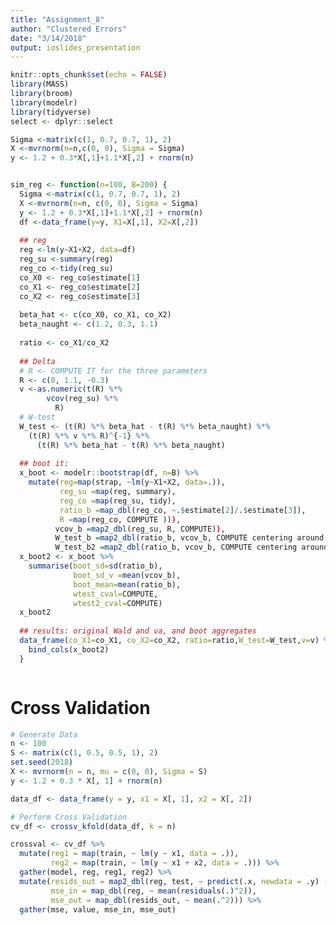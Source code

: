 ```yaml
---
title: "Assignment_8"
author: "Clustered Errors"
date: "3/14/2018"
output: ioslides_presentation
---
```


```r
knitr::opts_chunk$set(echo = FALSE)
library(MASS)
library(broom)
library(modelr)
library(tidyverse)
select <- dplyr::select
```

```r
Sigma <-matrix(c(1, 0.7, 0.7, 1), 2)
X <-mvrnorm(n=n,c(0, 0), Sigma = Sigma)
y <- 1.2 + 0.3*X[,1]+1.1*X[,2] + rnorm(n)


sim_reg <- function(n=100, B=200) {
  Sigma <-matrix(c(1, 0.7, 0.7, 1), 2)
  X <-mvrnorm(n=n, c(0, 0), Sigma = Sigma)
  y <- 1.2 + 0.3*X[,1]+1.1*X[,2] + rnorm(n)
  df <-data_frame(y=y, X1=X[,1], X2=X[,2])
  
  ## reg
  reg <-lm(y~X1+X2, data=df)
  reg_su <-summary(reg)
  reg_co <-tidy(reg_su)
  co_X0 <- reg_co$estimate[1]
  co_X1 <- reg_co$estimate[2]
  co_X2 <- reg_co$estimate[3]
  
  beta_hat <- c(co_X0, co_X1, co_X2)
  beta_naught <- c(1.2, 0.3, 1.1) 
  
  ratio <- co_X1/co_X2
  
  ## Delta
  # R <- COMPUTE IT for the three parameters
  R <- c(0, 1.1, -0.3)
  v <-as.numeric(t(R) %*% 
        vcov(reg_su) %*%
          R)
  # W-test
  W_test <- (t(R) %*% beta_hat - t(R) %*% beta_naught) %*% 
    (t(R) %*% v %*% R)^{-1} %*% 
      (t(R) %*% beta_hat - t(R) %*% beta_naught)
  
  ## boot it:
  x_boot <- modelr::bootstrap(df, n=B) %>% 
    mutate(reg=map(strap, ~lm(y~X1+X2, data=.)),
           reg_su =map(reg, summary),
           reg_co =map(reg_su, tidy),
           ratio_b =map_dbl(reg_co, ~.$estimate[2]/.$estimate[3]),
           R =map(reg_co, COMPUTE ))),
          vcov_b =map2_dbl(reg_su, R, COMPUTE)),
          W_test_b =map2_dbl(ratio_b, vcov_b, COMPUTE centering around H0 ratio),
          W_test_b2 =map2_dbl(ratio_b, vcov_b, COMPUTE centering around estimated ratio ))
  x_boot2 <- x_boot %>% 
    summarise(boot_sd=sd(ratio_b),
              boot_sd_v =mean(vcov_b),
              boot_mean=mean(ratio_b),
              wtest_cval=COMPUTE,
              wtest2_cval=COMPUTE)
  x_boot2
  
  ## results: original Wald and va, and boot aggregates
  data_frame(co_X1=co_X1, co_X2=co_X2, ratio=ratio,W_test=W_test,v=v) %>% 
    bind_cols(x_boot2)
  }



```

# Cross Validation

```r
# Generate Data
n <- 100
S <- matrix(c(1, 0.5, 0.5, 1), 2)
set.seed(2018)
X <- mvrnorm(n = n, mu = c(0, 0), Sigma = S)
y <- 1.2 + 0.3 * X[, 1] + rnorm(n)

data_df <- data_frame(y = y, x1 = X[, 1], x2 = X[, 2])

# Perform Cross Validation
cv_df <- crossv_kfold(data_df, k = n)

crossval <- cv_df %>%
  mutate(reg1 = map(train, ~ lm(y ~ x1, data = .)),
         reg2 = map(train, ~ lm(y ~ x1 + x2, data = .))) %>%
  gather(model, reg, reg1, reg2) %>%
  mutate(resids_out = map2_dbl(reg, test, ~ predict(.x, newdata = .y) - as_data_frame(.y)$y),
         mse_in = map_dbl(reg, ~ mean(residuals(.)^2)),
         mse_out = map_dbl(resids_out, ~ mean(.^2))) %>%
  gather(mse, value, mse_in, mse_out)
```

